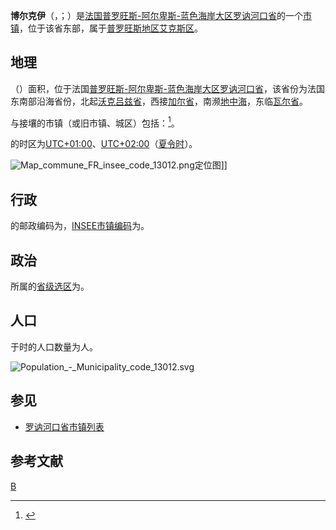 {{地图误译/法语U2|issue=博勒屈埃尔}}
{{noteTA|G1=法国地名}}
{{Infobox French commune}}
'''博尔克伊'''（{{lang-fr|Beaurecueil}}，{{IPA-fr|boʁkœj}}；{{lang-oc|Beurecuelh}}）是[[法国|法国]][[普罗旺斯-阿尔卑斯-蓝色海岸大区|普罗旺斯-阿尔卑斯-蓝色海岸大区]][[罗讷河口省|罗讷河口省]]的一个[[市镇_(法国)|市镇]]，位于该省东部，属于[[普罗旺斯地区艾克斯区|普罗旺斯地区艾克斯区]]。

== 地理 ==
{{PAGENAMEBASE}}（{{wikidata|property|linked|P625}}）面积{{wikidata|properties|P2046}}，位于法国[[普罗旺斯-阿尔卑斯-蓝色海岸大区|普罗旺斯-阿尔卑斯-蓝色海岸大区]][[罗讷河口省|罗讷河口省]]，该省份为法国东南部沿海省份，北起[[沃克吕兹省|沃克吕兹省]]，西接[[加尔省|加尔省]]，南濒[[地中海|地中海]]，东临[[瓦尔省|瓦尔省]]。

与{{PAGENAMEBASE}}接壤的市镇（或旧市镇、城区）包括：{{Wikidata|properties|linked|P47}}<ref name="geo">{{Cite web|url=https://www.geoportail.gouv.fr/carte|title=Carte|accessdate=2020-03-22|author=Géoportail|language=fr|publisher=Géoportail|archive-date=2017-01-29|archive-url=https://web.archive.org/web/20170129154129/https://www.geoportail.gouv.fr/carte/|dead-url=no}}</ref>。

{{PAGENAMEBASE}}的时区为[[UTC+01:00|UTC+01:00]]、[[UTC+02:00|UTC+02:00]]（[[夏时制|夏令时]]）。

[[File:Map_commune_FR_insee_code_13012.png|thumb]]定位图]]{{Clear|left}}
== 行政 ==
{{PAGENAMEBASE}}的邮政编码为{{wikidata|properties|P281}}，[[法国国家统计与经济研究所|INSEE市镇编码]]为{{wikidata|properties|P374}}。

== 政治 ==
{{PAGENAMEBASE}}所属的[[縣_(法國)|省级选区]]为{{WikidataLink|{{wikidata|properties|raw|best||P7938}}}}。

== 人口 ==
{{PAGENAMEBASE}}于{{wikidata|qualifier|P1082|P585}}时的人口数量为{{wikidata|property|raw|P1082}}人。

[[File:Population_-_Municipality_code_13012.svg|thumb]]{{Clear|left}}
== 参见 ==
* [[罗讷河口省市镇列表|罗讷河口省市镇列表]]

== 参考文献 ==
{{reflist}}

{{隆河河口省市鎮}}
[[Category:罗讷河口省市镇|B]]